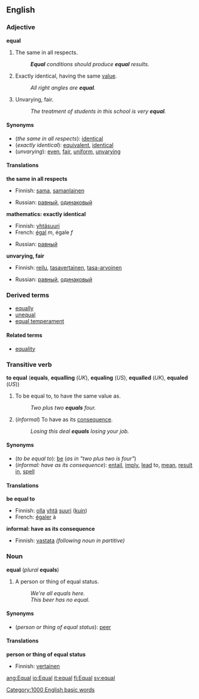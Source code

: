 ==English==
=== Adjective ===
'''equal'''

#The same in all respects.
#:'''''Equal''' conditions should produce '''equal''' results.''
#{{mathematics}} Exactly identical, having the same [[value]].
#:''All right angles are '''equal'''.''
#Unvarying, fair.
#:''The treatment of students in this school is very '''equal'''.''

====Synonyms====
*(''the same in all respects''): [[identical]]
*(''exactly identical''): [[equivalent]], [[identical]]
*(''unvarying''): [[even]], [[fair]], [[uniform]], [[unvarying]]

====Translations====

'''the same in all respects'''
{{top}}
*Finnish: [[sama]], [[samanlainen]]
{{mid}}
*Russian: [[равный]], [[одинаковый]]
{{bottom}}

'''mathematics: exactly identical'''
{{top}}
*Finnish: [[yhtäsuuri]]
*French: [[égal]] ''m'', égale ''f''
{{mid}}
*Russian: [[равный]] 
{{bottom}}

'''unvarying, fair'''
{{top}}
*Finnish: [[reilu]], [[tasavertainen]], [[tasa-arvoinen]]
{{mid}}
*Russian: [[равный]], [[одинаковый]]  
{{bottom}}

===Derived terms===
*[[equally]]
*[[unequal]]
*[[equal temperament]]

==== Related terms ====
*[[equality]]

=== Transitive verb ===
'''to equal''' ('''equals''', '''equalling''' (''UK''), '''equaling''' (''US''), '''equalled''' (''UK''), '''equaled''' (''US''))

#{{mathematics}} To be equal to, to have the same value as.
#:''Two plus two '''equals''' four.''
#(''informal'') To have as its [[consequence]].
#:''Losing this deal '''equals''' losing your job.''

====Synonyms====
*(''to be equal to''): [[be]] (''as in "two plus two is four"'')
*(''informal: have as its consequence''): [[entail]], [[imply]], [[lead]] to, [[mean]], [[result in]], [[spell]]

==== Translations ====

'''be equal to'''
{{top}}
*Finnish: [[olla]] [[yhtä]] [[suuri]] ([[kuin]])
*French: [[égaler]] à
{{mid}}
{{bottom}}

'''informal: have as its consequence'''
{{top}}
*Finnish: [[vastata]] ''(following noun in partitive)''
{{mid}}
{{bottom}}

=== Noun ===
'''equal''' (''plural'' '''equals''')
#A person or thing of equal status.
#:''We're all equals here.''
#:''This beer has no equal.''

====Synonyms====
*(''person or thing of equal status''): [[peer]]

==== Translations ====

'''person or thing of equal status'''
{{top}}
*Finnish: [[vertainen]]
{{mid}}
{{bottom}}

[[Category:1000 English basic words]]

[[ang:Equal]]
[[io:Equal]]
[[it:equal]]
[[fi:Equal]]
[[sv:equal]]